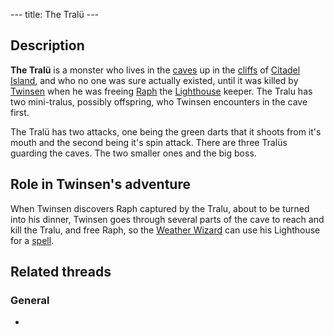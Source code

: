 ---
title: The Tralü
---

{{twinsunica import}}{{Infobox Enemy
 |image=The Tralü.jpg
 |race=creature|label=monster
 |gender=male
 |size=large
 |lba1=
 |lba2=yes
 |alignment=neutral
 |occupation=
 |requires=yellow
 |melee=yes
 |ranged=yes
 |magic=
 |explosive=
 |range=
 |speed=
 |damage=
 |rate=
 |reaction=
 |recovery=
}}

==Description==

'''The Tralü''' is a monster who lives in the [[caves]] up in the [[cliffs]] of [[Citadel Island]], and who no one was sure actually existed, until it was killed by [[Twinsen]] when he was freeing [[Raph]] the [[Lighthouse]] keeper.
The Tralu has two mini-tralus, possibly offspring, who Twinsen encounters in the cave first.

The Tralü has two attacks, one being the green darts that it shoots from it's mouth and the second being it's spin attack. There are three Tralüs guarding the caves. The two smaller ones and the big boss.

==Role in Twinsen's adventure==

When Twinsen discovers Raph captured by the Tralu, about to be turned into his dinner, Twinsen goes through several parts of the cave to reach and kill the Tralu, and free Raph, so the [[Weather Wizard]] can use his Lighthouse for a [[Ring of Lightning|spell]].

==Related threads==
===General===
* {{thread|id=903|title=Poor Tralu...}}

<!-- remove these category links when they're all automated by categorizers...
[[Category:Monster]]
[[Category:Citadel Island inhabitants]] -->